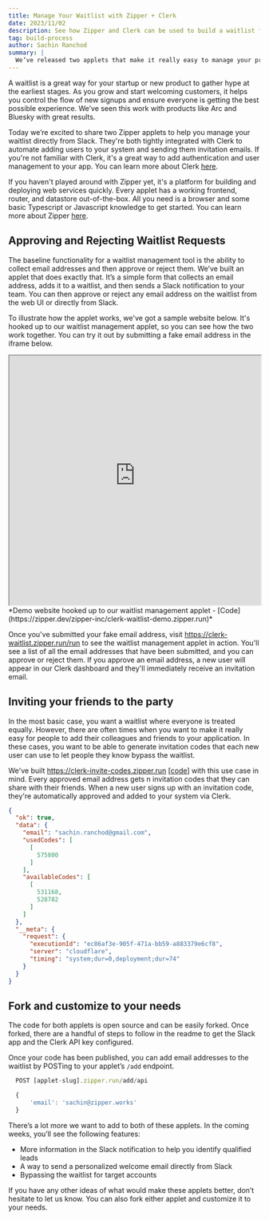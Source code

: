 ```yaml
---
title: Manage Your Waitlist with Zipper + Clerk
date: 2023/11/02
description: See how Zipper and Clerk can be used to build a waitlist for your product.
tag: build-process
author: Sachin Ranchod
summary: |
  We’ve released two applets that make it really easy to manage your product’s waitlist directly from Slack. We’ve integrated them into Clerk so that approved users can be automatically invited into your system.
---
```


A waitlist is a great way for your startup or new product to gather hype at the earliest stages. As you grow and start welcoming customers, it helps you control the flow of new signups and ensure everyone is getting the best possible experience. We’ve seen this work with products like Arc and Bluesky with great results.

Today we’re excited to share two Zipper applets to help you manage your waitlist directly from Slack. They're both tightly integrated with Clerk to automate adding users to your system and sending them invitation emails. If you're not familiar with Clerk, it's a great way to add authentication and user management to your app. You can learn more about Clerk [here](https://clerk.dev).

If you haven't played around with Zipper yet, it's a platform for building and deploying web services quickly. Every applet has a working frontend, router, and datastore out-of-the-box. All you need is a browser and some basic Typescript or Javascript knowledge to get started. You can learn more about Zipper [here](https://zipper.dev).

## Approving and Rejecting Waitlist Requests

The baseline functionality for a waitlist management tool is the ability to collect email addresses and then approve or reject them. We’ve built an applet that does exactly that. It’s a simple form that collects an email address, adds it to a waitlist, and then sends a Slack notification to your team. You can then approve or reject any email address on the waitlist from the web UI or directly from Slack.

To illustrate how the applet works, we've got a sample website below. It's hooked up to our waitlist management applet, so you can see how the two work together. You can try it out by submitting a fake email address in the iframe below.

<iframe
  width="100%"
  height="500"
  src="https://clerk-waitlist-demo.zipper.run/embed/run/main.ts"
></iframe>
*Demo website hooked up to our waitlist management applet -
[Code](https://zipper.dev/zipper-inc/clerk-waitlist-demo.zipper.run)*

Once you've submitted your fake email address, visit https://clerk-waitlist.zipper.run/run to see the waitlist management applet in action. You'll see a list of all the email addresses that have been submitted, and you can approve or reject them. If you approve an email address, a new user will appear in our Clerk dashboard and they'll immediately receive an invitation email.

## Inviting your friends to the party

In the most basic case, you want a waitlist where everyone is treated equally. However, there are often times when you want to make it really easy for people to add their colleagues and friends to your application. In these cases, you want to be able to generate invitation codes that each new user can use to let people they know bypass the waitlist.

We've built https://clerk-invite-codes.zipper.run [[code](https://zipper.dev/zipper-inc/clerk-invite-codes/src/readme.md)] with this use case in mind. Every approved email address gets n invitation codes that they can share with their friends. When a new user signs up with an invitation code, they're automatically approved and added to your system via Clerk.

```JSON
{
  "ok": true,
  "data": {
    "email": "sachin.ranchod@gmail.com",
    "usedCodes": [
      [
        575800
      ]
    ],
    "availableCodes": [
      [
        531168,
        528782
      ]
    ]
  },
  "__meta": {
    "request": {
      "executionId": "ec86af3e-905f-471a-bb59-a883379e6cf8",
      "server": "cloudflare",
      "timing": "system;dur=0,deployment;dur=74"
    }
  }
}
```

## Fork and customize to your needs

The code for both applets is open source and can be easily forked. Once forked, there are a handful of steps to follow in the readme to get the Slack app and the Clerk API key configured.

Once your code has been published, you can add email addresses to the waitlist by POSTing to your applet’s `/add` endpoint.

```typescript
  POST [applet-slug].zipper.run/add/api

  {
	  'email': 'sachin@zipper.works'
  }
```

There’s a lot more we want to add to both of these applets. In the coming weeks, you’ll see the following features:

- More information in the Slack notification to help you identify qualified leads
- A way to send a personalized welcome email directly from Slack
- Bypassing the waitlist for target accounts

If you have any other ideas of what would make these applets better, don’t hesitate to let us know. You can also fork either applet and customize it to your needs.
